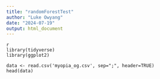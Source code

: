 ```yaml
---
title: "randomForestTest"
author: "Luke Owyang"
date: "2024-07-19"
output: html_document
---
```


```
{r echo=TRUE}
library(tidyverse)
library(ggplot2)

data <- read.csv('myopia_og.csv', sep=";", header=TRUE)
head(data)
```

